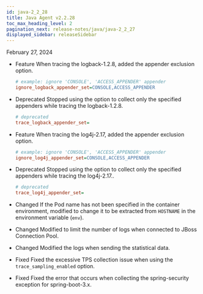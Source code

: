 ```yaml
---
id: java-2_2_28
title: Java Agent v2.2.28
toc_max_heading_level: 2
pagination_next: release-notes/java/java-2_2_27
displayed_sidebar: releaseSidebar
---
```


February 27, 2024

- <Status>Feature</Status> When tracing the logback-1.2.8, added the appender exclusion option.

  ```ini title="whatap.conf"
  # example: ignore 'CONSOLE', 'ACCESS_APPENDER' appender
  ignore_logback_appender_set=CONSOLE,ACCESS_APPENDER
  ```

- <Status>Deprecated</Status> Stopped using the option to collect only the specified appenders while tracing the logback-1.2.8.

  ```ini title="whatap.conf"
  # deprecated
  trace_logback_appender_set=
  ```

- <Status>Feature</Status> When tracing the log4j-2.17, added the appender exclusion option.

  ```ini title="whatap.conf"
  # example: ignore 'CONSOLE', 'ACCESS_APPENDER' appender
  ignore_log4j_appender_set=CONSOLE,ACCESS_APPENDER
  ```

- <Status>Deprecated</Status> Stopped using the option to collect only the specified appenders while tracing the log4j-2.17..

  ```ini title="whatap.conf"
  # deprecated
  trace_log4j_appender_set=
  ```

- <Status>Changed</Status> If the Pod name has not been specified in the container environment, modified to change it to be extracted from <code>HOSTNAME</code> in the environment variable (<code>env</code>).

- <Status>Changed</Status> Modified to limit the number of logs when connected to JBoss Connection Pool.

- <Status>Changed</Status> Modified the logs when sending the statistical data.

- <Status>Fixed</Status> Fixed the excessive TPS collection issue when using the <code>trace_sampling_enabled</code> option.

- <Status>Fixed</Status> Fixed the error that occurs when collecting the spring-security exception for spring-boot-3.x.


<DownloadJava ver="2.2.28" />
